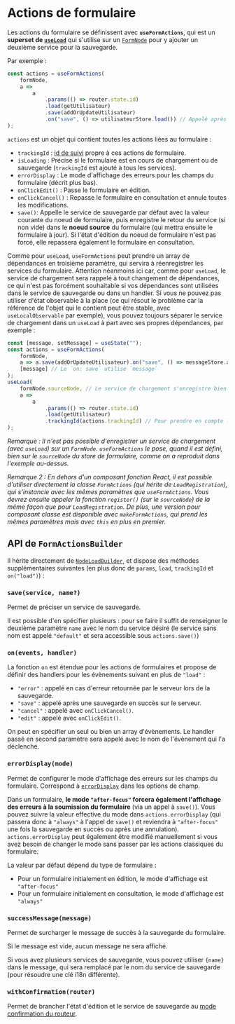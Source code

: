 
<Meta title="Modèle métier/Actions de formulaires" />

# Actions de formulaire

Les actions du formulaire se définissent avec **`useFormActions`**, qui est un **superset de [`useLoad`](/docs/modèle-métier-chargement-des-données--docs#useload-et-nodeload)** qui s'utilise sur un [`FormNode`](/docs/modèle-métier-stores-de-formulaire--docs) pour y ajouter un deuxième
service pour la sauvegarde.

Par exemple :

```ts
const actions = useFormActions(
    formNode,
    a =>
        a
            .params(() => router.state.id)
            .load(getUtilisateur)
            .save(addOrUpdateUtilisateur)
            .on("save", () => utilisateurStore.load()) // Appelé après la sauvegarde
);
```

`actions` est un objet qui contient toutes les actions liées au formulaire :

-   `trackingId` : [id de suivi](/docs/les-bases-gestion-des-requêtes--docs#suivi-personnalisé-de-services) propre à ces actions de formulaire.
-   `isLoading` : Précise si le formulaire est en cours de chargement ou de sauvegarde (`trackingId` est ajouté à tous les services).
-   `errorDisplay` : Le mode d'affichage des erreurs pour les champs du formulaire (décrit plus bas).
-   `onClickEdit()` : Passe le formulaire en édition.
-   `onClickCancel()` : Repasse le formulaire en consultation et annule toutes les modifications.
-   `save()`: Appelle le service de sauvegarde par défaut avec la valeur courante du noeud de formulaire, puis enregistre le retour du service (si non vide) dans le **noeud source** du formulaire (qui mettra ensuite le formulaire à jour). Si l'état d'édition du noeud de formulaire n'est pas forcé, elle repassera également le formulaire en consultation.

Comme pour `useLoad`, `useFormActions` peut prendre un array de dépendances en troisième paramètre, qui servira à réenregistrer les services du
formulaire. Attention néanmoins ici car, comme pour `useLoad`, le service de chargement sera rappelé à tout changement de dépendances, ce qui n'est pas
forcément souhaitable si vos dépendances sont utilisées dans le service de sauvegarde ou dans un handler. Si vous ne pouvez pas utiliser d'état observable à la
place (ce qui résout le problème car la référence de l'objet qui le contient peut être stable, avec `useLocalObservable` par exemple), vous pouvez toujours
séparer le service de chargement dans un `useLoad` à part avec ses propres dépendances, par exemple :

```ts
const [message, setMessage] = useState("");
const actions = useFormActions(
    formNode,
    a => a.save(addOrUpdateUtilisateur).on("save", () => messageStore.addSuccessMessage(message)),
    [message] // Le `on: save` utilise `message`
);
useLoad(
    formNode.sourceNode, // Le service de chargement s'enregistre bien sur le noeud source du noeud de formulaire.
    a =>
        a
            .params(() => router.state.id)
            .load(getUtilisateur)
            .trackingId(actions.trackingId) // Pour prendre en compte l'état de chargement du `load` dans `actions.isLoading`.
);
```

_Remarque : Il n'est pas possible d'enregistrer un service de chargement (avec `useLoad`) sur un `FormNode`. `useFormActions` le pose, quand il est défini,
bien sur le `sourceNode` du store de formulaire, comme on a reproduit dans l'exemple au-dessus._

_Remarque 2 : En dehors d'un composant fonction React, il est possible d'utiliser directement la classe `FormActions` (qui hérite de `LoadRegistration`), qui
s'instancie avec les mêmes paramètres que `useFormActions`. Vous devrez ensuite appeler la fonction `register()` (sur le `sourceNode`) de la même
façon que pour `LoadRegistration`. De plus, une version pour composant classe est disponible avec `makeFormActions`, qui prend les mêmes paramètres
mais avec `this` en plus en premier._

## API de `FormActionsBuilder`

Il hérite directement de [`NodeLoadBuilder`](/docs/modèle-métier-chargement-des-données--docs#api-de-nodeloadbuilder), et dispose des méthodes supplémentaires suivantes (en plus donc de `params`, `load`, `trackingId` et
`on("load")`) :

### `save(service, name?)`

Permet de préciser un service de sauvegarde.

Il est possible d'en spécifier plusieurs : pour se faire il suffit de renseigner le deuxième paramètre `name` avec le nom du service désiré (le service sans nom est
appelé `"default"` et sera accessible sous `actions.save()`)

### `on(events, handler)`

La fonction `on` est étendue pour les actions de formulaires et propose de définir des handlers pour les évènements suivant en plus de `"load"` :

-   `"error"` : appelé en cas d'erreur retournée par le serveur lors de la sauvegarde.
-   `"save"` : appelé après une sauvegarde en succès sur le serveur.
-   `"cancel"` : appelé avec `onClickCancel()`.
-   `"edit"` : appelé avec `onClickEdit()`.

On peut en spécifier un seul ou bien un array d'évènements. Le handler passé en second paramètre sera appelé avec le nom de l'évènement qui l'a déclenché.

### `errorDisplay(mode)`

Permet de configurer le mode d'affichage des erreurs sur les champs du formulaire. Correspond à [`errorDisplay`](/docs/modèle-métier-afficher-des-champs--docs#errordisplay) dans les options de champ.

Dans un formulaire, **le mode `"after-focus"` forcera également l'affichage des erreurs à la soumission du formulaire** (via un appel à `save()`). Vous
pouvez suivre la valeur effective du mode dans `actions.errorDisplay` (qui passera donc à `"always"` à l'appel de `save()` et reviendra à
`"after-focus"` une fois la sauvegarde en succès ou après une annulation). `actions.errorDisplay` peut également être modifié manuellement si vous
avez besoin de changer le mode sans passer par les actions classiques du formulaire.

La valeur par défaut dépend du type de formulaire :

-   Pour un formulaire initialement en édition, le mode d'affichage est `"after-focus"`
-   Pour un formulaire initialement en consultation, le mode d'affichage est `"always"`

### `successMessage(message)`

Permet de surcharger le message de succès à la sauvegarde du formulaire.

Si le message est vide, aucun message ne sera affiché.

Si vous avez plusieurs services de sauvegarde, vous pouvez utiliser `{name}` dans le message, qui sera remplacé par le nom du service de sauvegarde (pour
résoudre une clé i18n différente).

### `withConfirmation(router)`

Permet de brancher l'état d'édition et le service de sauvegarde au [mode confirmation du routeur](/docs/routage-confirmation--docs).
